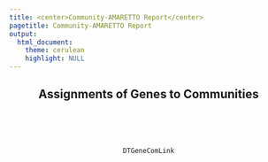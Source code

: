 ```yaml
---
title: <center>Community-AMARETTO Report</center>
pagetitle: Community-AMARETTO Report
output: 
  html_document:
    theme: cerulean
    highlight: NULL
---
```

<style>
  .main-container {
    max-width:  100% !important;
    padding-right: 1% !important;
    padding-left: 1% !important;
    margin-right: 1% !important;
    margin-left: 1% !important;
    table-layout: fixed !important;
  }
</style>

<center>

## Assignments of Genes to Communities
<br><br><br>
```r
DTGeneComLink
```
<br><br><br>

</center>